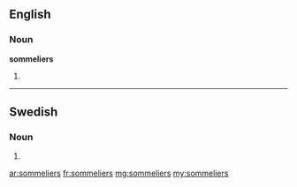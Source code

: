 ==English==

===Noun===
'''sommeliers'''

# {{plural of|[[sommelier]]}}


----

==Swedish==

===Noun===
{{head|sv|noun form}}

# {{sv-noun-form-indef-gen|sommelier}}

[[ar:sommeliers]]
[[fr:sommeliers]]
[[mg:sommeliers]]
[[my:sommeliers]]